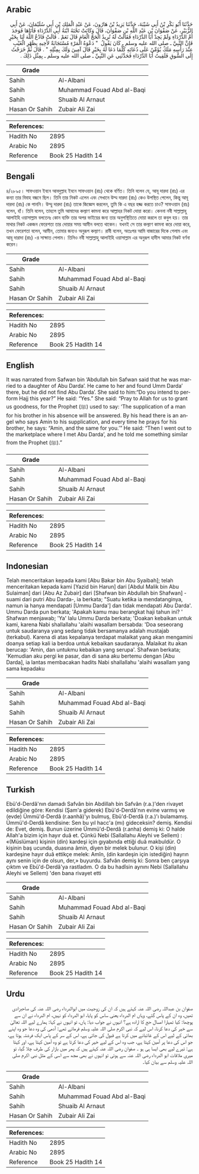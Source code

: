 ## Arabic


<div dir="rtl" lang="ar" style={{fontSize:'larger',backgroundColor:'#f8f9fa',padding:20}}>
حَدَّثَنَا أَبُو بَكْرِ بْنُ أَبِي شَيْبَةَ، حَدَّثَنَا يَزِيدُ بْنُ هَارُونَ، عَنْ عَبْدِ الْمَلِكِ بْنِ أَبِي سُلَيْمَانَ، عَنْ أَبِي الزُّبَيْرِ، عَنْ صَفْوَانَ بْنِ عَبْدِ اللَّهِ بْنِ صَفْوَانَ، قَالَ وَكَانَتْ تَحْتَهُ ابْنَةُ أَبِي الدَّرْدَاءِ فَأَتَاهَا فَوَجَدَ أُمَّ الدَّرْدَاءِ وَلَمْ يَجِدْ أَبَا الدَّرْدَاءِ فَقَالَتْ لَهُ تُرِيدُ الْحَجَّ الْعَامَ قَالَ نَعَمْ ‏.‏ قَالَتْ فَادْعُ اللَّهَ لَنَا بِخَيْرٍ فَإِنَّ النَّبِيَّ ـ صلى الله عليه وسلم ـ كَانَ يَقُولُ ‏ "‏ دَعْوَةُ الْمَرْءِ مُسْتَجَابَةٌ لأَخِيهِ بِظَهْرِ الْغَيْبِ عِنْدَ رَأْسِهِ مَلَكٌ يُؤَمِّنُ عَلَى دُعَائِهِ كُلَّمَا دَعَا لَهُ بِخَيْرٍ قَالَ آمِينَ وَلَكَ بِمِثْلِهِ ‏"‏ ‏.‏ قَالَ ثُمَّ خَرَجْتُ إِلَى السُّوقِ فَلَقِيتُ أَبَا الدَّرْدَاءِ فَحَدَّثَنِي عَنِ النَّبِيِّ ـ صلى الله عليه وسلم ـ بِمِثْلِ ذَلِكَ ‏.‏
</div>
<div style={{backgroundColor:'#f8f9fa',padding:20, marginBottom: 10}}><table> <thead> <tr> <th>Grade</th> <th></th> </tr> </thead> <tbody> <tr><td>Sahih</td><td>Al-Albani</td></tr><tr><td>Sahih</td><td>Muhammad Fouad Abd al-Baqi</td></tr><tr><td>Sahih</td><td>Shuaib Al Arnaut</td></tr><tr><td>Hasan Or Sahih</td><td>Zubair Ali Zai</td></tr></tbody></table><table> <thead> <tr> <th>References:</th> <th></th> </tr> </thead> <tbody><tr><td>Hadith No</td><td>2895</td></tr><tr><td>Arabic No</td><td>2895</td></tr><tr><td>Reference</td><td>Book 25 Hadith 14</td></tr></tbody></table></div>

## Bengali


<div dir="ltr" lang="bn" style={{fontSize:'larger',backgroundColor:'#f8f9fa',padding:20}}>
৪/২৮৯৫। সাফওয়ান ইবনে আবদুল্লাহ ইবনে সাফওয়ান (রাঃ) থেকে বর্ণিত। তিনি বলেন যে, আবূ দারদা (রাঃ) এর কন্যা তার বিবাহ বন্ধনে ছিল। তিনি তার নিকট এলেন এবং সেখানে উম্ম দারদা (রাঃ) কেও উপস্থিত পেলেন, কিন্তু আবূ দারদা (রাঃ) কে পাননি। উম্মু দারদা (রাঃ) তাকে জিজ্ঞেস করলেন, তুমি কি এ বছর হজ্জ করতে চাও? সাফওয়ান (রাঃ) বলেন, হাঁ। তিনি বলেন, তাহলে তুমি আমাদের কল্যাণ কামনা করে আল্লাহর নিকট দোয়া করো। কেননা নবী সাল্লাল্লাহু আলাইহি ওয়াসাল্লাম বলতেনঃ কোন ব্যক্তি তার অপর ভাইয়ের জন্য তার অনুপস্থিতিতে দোয়া করলে তা কবুল হয়। তার মাথার নিকট একজন ফেরেশতা তার দোয়ার সময় আমীন বলতে থাকেন। যখনই সে তার কল্যাণ কামনা করে দোয়া করে, তখন ফেরেশতা বলেন, আমীন, তোমার জন্যও অনুরূপ কল্যাণ। রাবী বলেন, অতঃপর আমি বাজারের দিকে গেলাম এবং আবূ দারাদা (রাঃ) -র সাক্ষাত পেলাম। তিনিও নবী সাল্লাল্লাহু আলাইহি ওয়াসাল্লাম এর অনুরূপ হাদীস আমার নিকট বর্ণনা করেন।
</div>
<div style={{backgroundColor:'#f8f9fa',padding:20, marginBottom: 10}}><table> <thead> <tr> <th>Grade</th> <th></th> </tr> </thead> <tbody> <tr><td>Sahih</td><td>Al-Albani</td></tr><tr><td>Sahih</td><td>Muhammad Fouad Abd al-Baqi</td></tr><tr><td>Sahih</td><td>Shuaib Al Arnaut</td></tr><tr><td>Hasan Or Sahih</td><td>Zubair Ali Zai</td></tr></tbody></table><table> <thead> <tr> <th>References:</th> <th></th> </tr> </thead> <tbody><tr><td>Hadith No</td><td>2895</td></tr><tr><td>Arabic No</td><td>2895</td></tr><tr><td>Reference</td><td>Book 25 Hadith 14</td></tr></tbody></table></div>

## English


<div dir="ltr" lang="en" style={{fontSize:'larger',backgroundColor:'#f8f9fa',padding:20}}>
It was narrated from Safwan bin ‘Abdullah bin Safwan said that he was married to a daughter of Abu Darda’. He came to her and found Umm Darda’ there, but he did not find Abu Darda’. She said to him:“Do you intend to perform Hajj this year?” He said: “Yes.” She said: “Pray to Allah for us to grant us goodness, for the Prophet (ﷺ) used to say: ‘The supplication of a man for his brother in his absence will be answered. By his head there is an angel who says Amin to his supplication, and every time he prays for his brother, he says: “Amin, and the same for you.’” He said: “Then I went out to the marketplace where I met Abu Darda’, and he told me something similar from the Prophet (ﷺ).”
</div>
<div style={{backgroundColor:'#f8f9fa',padding:20, marginBottom: 10}}><table> <thead> <tr> <th>Grade</th> <th></th> </tr> </thead> <tbody> <tr><td>Sahih</td><td>Al-Albani</td></tr><tr><td>Sahih</td><td>Muhammad Fouad Abd al-Baqi</td></tr><tr><td>Sahih</td><td>Shuaib Al Arnaut</td></tr><tr><td>Hasan Or Sahih</td><td>Zubair Ali Zai</td></tr></tbody></table><table> <thead> <tr> <th>References:</th> <th></th> </tr> </thead> <tbody><tr><td>Hadith No</td><td>2895</td></tr><tr><td>Arabic No</td><td>2895</td></tr><tr><td>Reference</td><td>Book 25 Hadith 14</td></tr></tbody></table></div>

## Indonesian


<div dir="ltr" lang="id" style={{fontSize:'larger',backgroundColor:'#f8f9fa',padding:20}}>
Telah menceritakan kepada kami [Abu Bakar bin Abu Syaibah]; telah menceritakan kepada kami [Yazid bin Harun] dari [Abdul Malik bin Abu Sulaiman] dari [Abu Az Zubair] dari [Shafwan bin Abdullah bin Shafwan] -suami dari putri Abu Darda-, ia berkata; "Suatu ketika ia mendatanginya, namun ia hanya mendapati [Ummu Darda'] dan tidak mendapati Abu Darda'. Ummu Darda pun berkata; 'Apakah kamu mau berangkat haji tahun ini? ' Shafwan menjawab; 'Ya' lalu Ummu Darda berkata; 'Doakan kebaikan untuk kami, karena Nabi shallallahu 'alaihi wasallam bersabda: 'Doa seseorang untuk saudaranya yang sedang tidak bersamanya adalah mustajab (terkabul). Karena di atas kepalanya terdapat malaikat yang akan mengamini doanya setiap kali ia berdoa untuk kebaikan saudaranya. Malaikat itu akan berucap: 'Amin, dan untukmu kebaikan yang serupa'. Shafwan berkata; 'Kemudian aku pergi ke pasar, dan di sana aku bertemu dengan [Abu Darda], ia lantas membacakan hadits Nabi shallallahu 'alaihi wasallam yang sama kepadaku
</div>
<div style={{backgroundColor:'#f8f9fa',padding:20, marginBottom: 10}}><table> <thead> <tr> <th>Grade</th> <th></th> </tr> </thead> <tbody> <tr><td>Sahih</td><td>Al-Albani</td></tr><tr><td>Sahih</td><td>Muhammad Fouad Abd al-Baqi</td></tr><tr><td>Sahih</td><td>Shuaib Al Arnaut</td></tr><tr><td>Hasan Or Sahih</td><td>Zubair Ali Zai</td></tr></tbody></table><table> <thead> <tr> <th>References:</th> <th></th> </tr> </thead> <tbody><tr><td>Hadith No</td><td>2895</td></tr><tr><td>Arabic No</td><td>2895</td></tr><tr><td>Reference</td><td>Book 25 Hadith 14</td></tr></tbody></table></div>

## Turkish


<div dir="ltr" lang="tr" style={{fontSize:'larger',backgroundColor:'#f8f9fa',padding:20}}>
Ebü'd-Derdâ'nın damadı Safvân bin Abdillah bin Safvân (r.a.)'den rivayet edildiğine göre: Kendisi (Şam'a giderek) Ebü'd-Derdâ'nın evine varmış ve (evde) Ümmü'd-Derdâ (r.aanhâ)'yı bulmuş, Ebü'd-Derdâ (r.a.)'ı bulamamış. Ümmü'd-Derdâ kendisine: Sen bu yıl hacc'a (mı) gideceksin? demiş. Kendisi de: Evet, demiş. Bunun üzerine Ümmü'd-Derdâ (r.anha) demiş ki: O halde Allah'a bizim için hayır duâ et. Çünkü Nebi (Sallallahu Aleyhi ve Sellem) : «(Müslüman) kişinin (din) kardeşi için gıyabında ettiği duâ makbuldür. O kişinin baş ucunda, duasına âmin, diyen bir melek bulunur. O kişi (din) kardeşine hayır duâ ettikçe melek: Amîn, (din kardeşin için istediğin) hayrın aynı senin için de olsun, der,» buyurdu. Safvân demiş ki: Sonra ben çarşıya çıktım ve Ebü'd-Derdâ'ya rastladım. O da bu hadîsin aynını Nebi (Sallallahu Aleyhi ve Sellem) 'den bana rivayet etti
</div>
<div style={{backgroundColor:'#f8f9fa',padding:20, marginBottom: 10}}><table> <thead> <tr> <th>Grade</th> <th></th> </tr> </thead> <tbody> <tr><td>Sahih</td><td>Al-Albani</td></tr><tr><td>Sahih</td><td>Muhammad Fouad Abd al-Baqi</td></tr><tr><td>Sahih</td><td>Shuaib Al Arnaut</td></tr><tr><td>Hasan Or Sahih</td><td>Zubair Ali Zai</td></tr></tbody></table><table> <thead> <tr> <th>References:</th> <th></th> </tr> </thead> <tbody><tr><td>Hadith No</td><td>2895</td></tr><tr><td>Arabic No</td><td>2895</td></tr><tr><td>Reference</td><td>Book 25 Hadith 14</td></tr></tbody></table></div>

## Urdu


<div dir="rtl" lang="ur" style={{fontSize:'larger',backgroundColor:'#f8f9fa',padding:20}}>
صفوان بن عبداللہ رضی اللہ عنہ کہتے ہیں کہ ان کی زوجیت میں ابوالدرداء رضی اللہ عنہ کی صاحبزادی تھیں، وہ ان کے پاس گئے، وہاں ام الدرداء یعنی ساس کو پایا، ابو الدرداء کو نہیں، ام الدرداء نے ان سے پوچھا: کیا تمہارا امسال حج کا ارادہ ہے؟ انہوں نے جواب دیا: ہاں، تو انہوں نے کہا: ہمارے لیے اللہ تعالیٰ سے خیر کی دعا کرنا، اس لیے کہ نبی اکرم صلی اللہ علیہ وسلم فرماتے تھے: آدمی کی وہ دعا جو وہ اپنے بھائی کے لیے اس کے غائبانے میں کرتا ہے قبول کی جاتی ہے، اس کے سر کے پاس ایک فرشتہ ہوتا ہے، جو اس کی دعا پر آمین کہتا ہے، جب وہ اس کے لیے خیر کی دعا کرتا ہے تو وہ آمین کہتا ہے، اور کہتا ہے: تیرے لیے بھی ایسا ہی ہو ۔ صفوان رضی اللہ عنہ کہتے ہیں کہ پھر میں بازار کی طرف چلا گیا، تو میری ملاقات ابو الدرداء رضی اللہ عنہ سے ہوئی تو انہوں نے بھی مجھ سے اسی کے مثل نبی اکرم صلی اللہ علیہ وسلم سے بیان کیا۔
</div>
<div style={{backgroundColor:'#f8f9fa',padding:20, marginBottom: 10}}><table> <thead> <tr> <th>Grade</th> <th></th> </tr> </thead> <tbody> <tr><td>Sahih</td><td>Al-Albani</td></tr><tr><td>Sahih</td><td>Muhammad Fouad Abd al-Baqi</td></tr><tr><td>Sahih</td><td>Shuaib Al Arnaut</td></tr><tr><td>Hasan Or Sahih</td><td>Zubair Ali Zai</td></tr></tbody></table><table> <thead> <tr> <th>References:</th> <th></th> </tr> </thead> <tbody><tr><td>Hadith No</td><td>2895</td></tr><tr><td>Arabic No</td><td>2895</td></tr><tr><td>Reference</td><td>Book 25 Hadith 14</td></tr></tbody></table></div>